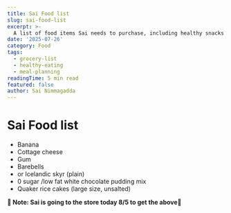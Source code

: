 ```yaml
---
title: Sai Food list
slug: sai-food-list
excerpt: >-
  A list of food items Sai needs to purchase, including healthy snacks and ingredients.
date: '2025-07-26'
category: Food
tags:
  - grocery-list
  - healthy-eating
  - meal-planning
readingTime: 5 min read
featured: false
author: Sai Nimmagadda
---
```

# Sai Food list

- Banana
- Cottage cheese
- Gum
- Barebells
- or Icelandic skyr (plain)
- 0 sugar /low fat white chocolate pudding mix
- Quaker rice cakes (large size, unsalted)

**🚨 Note: Sai is going to the store today 8/5 to get the above🚨**
